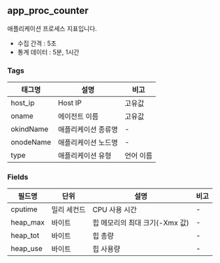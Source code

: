## app_proc_counter

애플리케이션 프로세스 지표입니다.

* 수집 간격 : 5초
* 통계 데이터 : 5분, 1시간

### Tags

|태그명|설명|비고|
|----|----|----|
|host_ip|Host IP|고유값|
|oname|에이전트 이름|고유값|
|okindName|애플리케이션 종류명|-|
|onodeName|애플리케이션 노드명|-|
|type|애플리케이션 유형|언어 이름|

### Fields

|필드명|단위|설명|비고|
|----|----|----|----|
|cputime|밀리 세컨드|CPU 사용 시간|-|
|heap_max|바이트|힙 메모리의 최대 크기(-Xmx 값)|-|
|heap_tot|바이트|힙 총량|-|
|heap_use|바이트|힙 사용량|-|